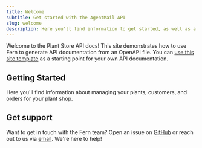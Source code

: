 ```yaml
---
title: Welcome
subtitle: Get started with the AgentMail API
slug: welcome
description: Here you'll find information to get started, as well as a sample API Reference generated by Fern from an OpenAPI specification file.
---
```


Welcome to the Plant Store API docs! This site demonstrates how to use Fern to generate API documentation from an OpenAPI file. You can [use this site template](https://github.com/fern-api/docs-starter-openapi) as a starting point for your own API documentation.

## Getting Started

Here you'll find information about managing your plants, customers, and orders for your plant shop.

<Cards>
  <Card title="API Reference" icon="fa-solid fa-code" href="/api-reference" />
  <Card
    title="Discord Community"
    icon="fa-brands fa-discord"
    href="https://discord.com/invite/JkkXumPzcG"
  />
  <Card
    title="Blog"
    icon="fa-solid fa-signal"
    href="https://blog.buildwithfern.com"
  />
  <Card
    title="SOC 2 Audited"
    icon="fa-solid fa-shield-halved"
    href="https://security.buildwithfern.com"
  />
</Cards>

## Get support

Want to get in touch with the Fern team? Open an issue on [GitHub](https://github.com/fern-api/docs-starter-openapi/issues/new) or reach out to us via [email](mailto:support+plantstore@buildwithfern.com). We're here to help!
